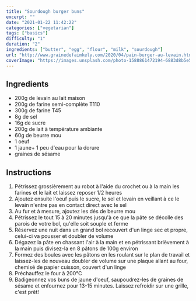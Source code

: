 ```yaml
---
title: "Sourdough burger buns"
excerpt: ""
date: "2021-01-22 11:42:22"
categories: ["vegetarian"]
tags: ["basics"]
difficulty: "1"
duration: "2"
ingredients: ["butter", "egg", "flour", "milk", "sourdough"]
url: "http://www.grainedefaimkely.com/2020/04/pain-burger-au-levain.html"
coverImage: "https://images.unsplash.com/photo-1588861472194-6883d8b5e552?ixlib=rb-1.2.1&ixid=MXwxMjA3fDB8MHxwaG90by1wYWdlfHx8fGVufDB8fHw%3D&auto=format&fit=crop&w=700&q=72"
---
```


## Ingredients

- 200g de levain au lait maison
- 200g de farine semi-complète T110
- 300g de farine T45
- 8g de sel
- 16g de sucre
- 200g de lait à température ambiante
- 60g de beurre mou
- 1 oeuf
- 1 jaune+ 1 peu d'eau pour la dorure
- graines de sésame

## Instructions

1. Pétrissez grossièrement au robot à l'aide du crochet ou à la main les farines et le lait et laissez reposer 1/2 heures
2. Ajoutez ensuite l'oeuf puis le sucre, le sel et levain en veillant à ce le levain n'entre pas en contact direct avec le sel
3. Au fur et à mesure, ajoutez les dés de beurre mou
4. Pétrissez le tout 15 à 20 minutes jusqu'à ce que la pâte se décolle des parois de votre bol, qu'elle soit souple et ferme
5. Réservez une nuit dans un grand bol recouvert d'un linge sec et propre, celui-ci va pousser et doubler de volume
6. Dégazez la pâte en chassant l'air à la main et en pétrissant brièvement à la main puis divisez-la en 8 pâtons de 100g environ
7. Formez des boules avec les pâtons en les roulant sur le plan de travail et laissez-les de nouveau doubler de volume sur une plaque allant au four, chemisé de papier cuisson, couvert d'un linge
8. Préchauffez le four à 200°C
9. Badigeonnez vos buns de jaune d'oeuf, saupoudrez-les de graines de sésame et enfournez pour 13-15 minutes. Laissez refroidir sur une grille, c'est prêt!
